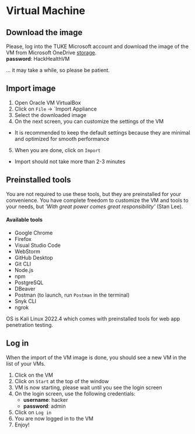 
# Virtual Machine

## Download the image

Please, log into the TUKE Microsoft account and download the image of the VM from Microsoft OneDrive [storage](https://tukesk-my.sharepoint.com/:u:/g/personal/samuel_neceda_student_tuke_sk/EaDBokMovUxPnPftMf1GueMB6CzDTNhZ7_FaGJDJkj4N-w?e=9TiCXB). <br/>
**password**: HackHealthVM

... it may take a while, so please be patient.

## Import image

1. Open Oracle VM VirtualBox
2. Click on `File` -> `Import Appliance
3. Select the downloaded image
4. On the next screen, you can customize the settings of the VM

- It is recommended to keep the default settings because they are minimal and optimized for smooth performance

5. When you are done, click on `Import`

- Import should not take more than 2-3 minutes

## Preinstalled tools

You are not required to use these tools, but they are preinstalled for your convenience.
You have complete freedom to customize the VM and tools to your needs, but _'With great power comes great responsibility'_ (Stan Lee).

#### Available tools

- Google Chrome
- Firefox
- Visual Studio Code
- WebStorm
- GitHub Desktop
- Git CLI
- Node.js
- npm
- PostgreSQL
- DBeaver
- Postman (to launch, run `Postman` in the terminal)
- Snyk CLI
- ngrok

<Callout type="info" emoji="ℹ️">
  OS is Kali Linux 2022.4 which comes with preinstalled tools for web app
  penetration testing.
</Callout>

## Log in

When the import of the VM image is done, you should see a new VM in the list of your VMs.

1. Click on the VM
2. Click on `Start` at the top of the window
3. VM is now starting, please wait until you see the login screen
4. On the login screen, use the following credentials:
   - **username**: hacker
   - **password**: admin
5. Click on `Log in`
6. You are now logged in to the VM
7. Enjoy!
